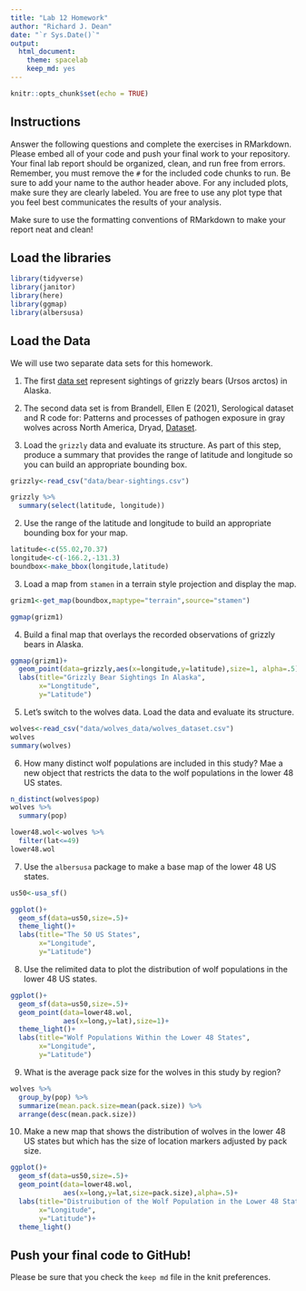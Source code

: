 ```yaml
---
title: "Lab 12 Homework"
author: "Richard J. Dean"
date: "`r Sys.Date()`"
output:
  html_document: 
    theme: spacelab
    keep_md: yes
---
```


```r
knitr::opts_chunk$set(echo = TRUE)
```

## Instructions
Answer the following questions and complete the exercises in RMarkdown. Please embed all of your code and push your final work to your repository. Your final lab report should be organized, clean, and run free from errors. Remember, you must remove the `#` for the included code chunks to run. Be sure to add your name to the author header above. For any included plots, make sure they are clearly labeled. You are free to use any plot type that you feel best communicates the results of your analysis.  

Make sure to use the formatting conventions of RMarkdown to make your report neat and clean!  

## Load the libraries
```r
library(tidyverse)
library(janitor)
library(here)
library(ggmap)
library(albersusa)
``` 

## Load the Data
We will use two separate data sets for this homework.  

1. The first [data set](https://rcweb.dartmouth.edu/~f002d69/workshops/index_rspatial.html) represent sightings of grizzly bears (Ursos arctos) in Alaska.  
2. The second data set is from Brandell, Ellen E (2021), Serological dataset and R code for: Patterns and processes of pathogen exposure in gray wolves across North America, Dryad, [Dataset](https://doi.org/10.5061/dryad.5hqbzkh51).  

1. Load the `grizzly` data and evaluate its structure. As part of this step, produce a summary that provides the range of latitude and longitude so you can build an appropriate bounding box.
```r
grizzly<-read_csv("data/bear-sightings.csv")
```
```r
grizzly %>% 
  summary(select(latitude, longitude))
```

2. Use the range of the latitude and longitude to build an appropriate bounding box for your map.
```r
latitude<-c(55.02,70.37)
longitude<-c(-166.2,-131.3)
boundbox<-make_bbox(longitude,latitude)
```

3. Load a map from `stamen` in a terrain style projection and display the map.
```r
grizm1<-get_map(boundbox,maptype="terrain",source="stamen")
```

```r
ggmap(grizm1)
```

4. Build a final map that overlays the recorded observations of grizzly bears in Alaska.
```r
ggmap(grizm1)+
  geom_point(data=grizzly,aes(x=longitude,y=latitude),size=1, alpha=.5)+
  labs(title="Grizzly Bear Sightings In Alaska",
       x="Longtitude",
       y="Latitude")
```

5. Let's switch to the wolves data. Load the data and evaluate its structure.
```r
wolves<-read_csv("data/wolves_data/wolves_dataset.csv")
wolves
summary(wolves)
```

6. How many distinct wolf populations are included in this study? Mae a new object that restricts the data to the wolf populations in the lower 48 US states.
```r
n_distinct(wolves$pop)
wolves %>% 
  summary(pop)
```

```r
lower48.wol<-wolves %>% 
  filter(lat<=49)
lower48.wol
```

7. Use the `albersusa` package to make a base map of the lower 48 US states.
```r
us50<-usa_sf()
```

```r
ggplot()+
  geom_sf(data=us50,size=.5)+
  theme_light()+
  labs(title="The 50 US States",
       x="Longitude",
       y="Latitude")
```
8. Use the relimited data to plot the distribution of wolf populations in the lower 48 US states.
```r
ggplot()+
  geom_sf(data=us50,size=.5)+
  geom_point(data=lower48.wol,
             aes(x=long,y=lat),size=1)+
  theme_light()+
  labs(title="Wolf Populations Within the Lower 48 States",
       x="Longitude",
       y="Latitude")
```

9. What is the average pack size for the wolves in this study by region?
```r
wolves %>% 
  group_by(pop) %>% 
  summarize(mean.pack.size=mean(pack.size)) %>% 
  arrange(desc(mean.pack.size))
```

10. Make a new map that shows the distribution of wolves in the lower 48 US states but which has the size of location markers adjusted by pack size.
```r
ggplot()+
  geom_sf(data=us50,size=.5)+
  geom_point(data=lower48.wol,
             aes(x=long,y=lat,size=pack.size),alpha=.5)+
  labs(title="Distruibution of the Wolf Population in the Lower 48 States",
       x="Longitude",
       y="Latitude")+
  theme_light()
```

## Push your final code to GitHub!
Please be sure that you check the `keep md` file in the knit preferences. 